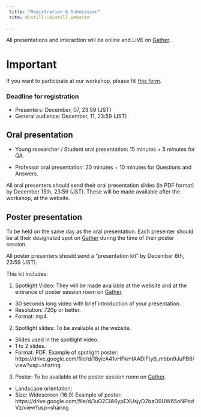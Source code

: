 ```yaml
---
 title: "Registration & Submission"
 site: distill::distill_website
 
---
```


All presentations and interaction will be online and LIVE on [Gather](https://gather.town/).

# Important

If you want to participate at our workshop, please fill [this form](https://docs.google.com/forms/d/e/1FAIpQLSdZnHcmIvAWIu0ILR2KuH8jQTCzUafoFu8cnrWr53syDrRajQ/viewform?gxids=7757).

### Deadline for registration

- Presenters: December, 07, 23:59 (JST)
- General audience: December, 11, 23:59 (JST)

## Oral presentation 

- Young researcher / Student oral presentation: 15 minutes + 5 minutes for QA.
 
- Professor oral presentation: 20 minutes + 10 minutes for Questions and Answers.
	
All oral presenters should send their oral presentation slides (in PDF format) by December 15th, 23:59 (JST). These will be made available after the workshop, at the website.



## Poster presentation

To be held on the same day as the oral presentation. Each presenter should be at their designated spot on [Gather](https://gather.town/) during the time of their poster session.


All poster presenters should send a "presentation kit" by December 6th, 23:59 (JST).

This kit includes:

1. Spotlight Video: They will be made available at the website and at the entrance of poster session room on [Gather](https://gather.town/).
- 30 seconds long video with brief introduction of your presentation.
- Resolution: 720p or better.
- Format: mp4.

2. Spotlight slides: To be available at the website.
- Slides used in the spotlight video.
- 1 to 2 slides.
- Format: PDF.
Example of spotlight poster: https://drive.google.com/file/d/18yicA41vHFkrHAADiFty6_mbbn9JuPB6/view?usp=sharing

3. Poster: To be available at the poster session room on [Gather](https://gather.town/).
- Landscape orientation;
- Size: Widescreen (16:9)
Example of poster: https://drive.google.com/file/d/1uO2CIA6ypEXUsjyD2baO9UW65oNPbdVz/view?usp=sharing
